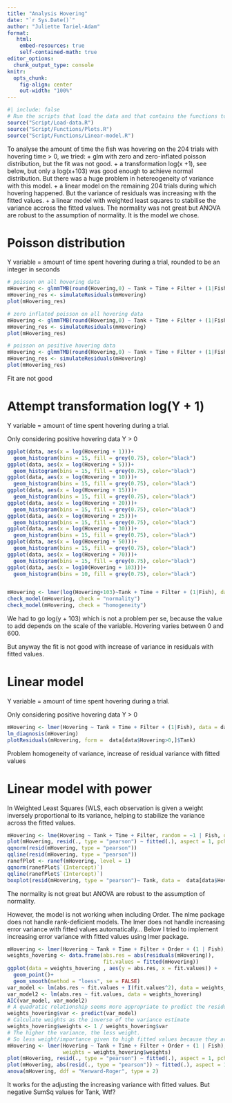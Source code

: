 ```yaml
---
title: "Analysis Hovering"
date: "`r Sys.Date()`"
author: "Juliette Tariel-Adam"
format: 
   html:
    embed-resources: true
    self-contained-math: true
editor_options: 
  chunk_output_type: console
knitr:
  opts_chunk:
    fig-align: center
    out-width: "100%"
---
```


```r
#| include: false
# Run the scripts that load the data and that contains the functions to plot and do the linear models
source("Script/Load-data.R")
source("Script/Functions/Plots.R")
source("Script/Functions/Linear-model.R")
```

To analyse the amount of time the fish was hovering on the 204 trials with hovering time > 0, we tried:
+ glm with zero and zero-inflated poisson distribution, but the fit was not good.
+ a transformation log(x +1), see below, but only a log(x+103) was good enough to achieve normal distribution. But there was a huge problem in hetereogeneity of variance with this model. 
+ a linear model on the remaining 204 trials during which hovering happened. But the variance of residuals was increasing with the fitted values.
+  a linear model with weighted least squares to stabilise the variance accross the fitted values. The normality was not great but ANOVA are robust to the assumption of normality. It is the model we chose. 

::: {.panel-tabset}

# Poisson distribution

Y variable = amount of time spent hovering during a trial, rounded to be an integer in seconds

```r
# poisson on all hovering data
mHovering <- glmmTMB(round(Hovering,0) ~ Tank + Time + Filter + (1|Fish), data = data, family =poisson)
mHovering_res <- simulateResiduals(mHovering)
plot(mHovering_res)

# zero inflated poisson on all hovering data
mHovering <- glmmTMB(round(Hovering,0) ~ Tank + Time + Filter + (1|Fish), data = data, family =poisson,ziformula=~1)
mHovering_res <- simulateResiduals(mHovering)
plot(mHovering_res)

# poisson on positive hovering data
mHovering <- glmmTMB(round(Hovering,0) ~ Tank + Time + Filter + (1|Fish), data = data[data$Hovering >0,], family =poisson)
mHovering_res <- simulateResiduals(mHovering)
plot(mHovering_res)
```

Fit are not good

# Attempt transformation log(Y + 1)

Y variable = amount of time spent hovering during a trial. 

Only considering positive hovering data Y > 0 

```r
ggplot(data, aes(x = log(Hovering + 1)))+
  geom_histogram(bins = 15, fill = grey(0.75), color="black")
ggplot(data, aes(x = log(Hovering + 5)))+
  geom_histogram(bins = 15, fill = grey(0.75), color="black")
ggplot(data, aes(x = log(Hovering + 10)))+
  geom_histogram(bins = 15, fill = grey(0.75), color="black")
ggplot(data, aes(x = log(Hovering + 15)))+
  geom_histogram(bins = 15, fill = grey(0.75), color="black")
ggplot(data, aes(x = log(Hovering + 20)))+
  geom_histogram(bins = 15, fill = grey(0.75), color="black")
ggplot(data, aes(x = log(Hovering + 25)))+
  geom_histogram(bins = 15, fill = grey(0.75), color="black")
ggplot(data, aes(x = log(Hovering + 30)))+
  geom_histogram(bins = 15, fill = grey(0.75), color="black")
ggplot(data, aes(x = log(Hovering + 50)))+
  geom_histogram(bins = 15, fill = grey(0.75), color="black")
ggplot(data, aes(x = log(Hovering + 70)))+
  geom_histogram(bins = 15, fill = grey(0.75), color="black")
ggplot(data, aes(x = log10(Hovering + 103)))+
  geom_histogram(bins = 10, fill = grey(0.75), color="black")


mHovering <- lmer(log(Hovering+103)~Tank + Time + Filter + (1|Fish), data = data)
check_model(mHovering, check = "normality")
check_model(mHovering, check = "homogeneity")
```

We had to go log(y + 103) which is not a problem per se, because the value to add depends on the scale of the variable. Hovering varies between 0 and 600. 

But anyway the fit is not good with increase of variance in residuals with fitted values.

# Linear model

Y variable = amount of time spent hovering during a trial. 

Only considering positive hovering data Y > 0 

```r
mHovering <- lmer(Hovering ~ Tank + Time + Filter + (1|Fish), data = data[data$Hovering>0,])
lm_diagnosis(mHovering)
plotResiduals(mHovering, form =  data[data$Hovering>0,]$Tank)

```

Problem homogeneity of variance, increase of residual variance with fitted values

# Linear model with power 

In Weighted Least Squares (WLS, each observation is given a weight inversely proportional to its variance, helping to stabilize the variance across the fitted values.

```r
mHovering <- lme(Hovering ~ Tank + Time + Filter, random = ~1 | Fish, data = data[data$Hovering>0,], weights = varPower(), control = lmeControl(maxIter = 20000))
plot(mHovering, resid(., type = "pearson") ~ fitted(.), aspect = 1, pch = 21, abline = 0)
qqnorm(resid(mHovering, type = "pearson"))
qqline(resid(mHovering, type = "pearson"))
ranefPlot <- ranef(mHovering, level = 1)
qqnorm(ranefPlot$`(Intercept)`)
qqline(ranefPlot$`(Intercept)`)
boxplot(resid(mHovering, type = "pearson")~ Tank, data =  data[data$Hovering>0,])
```

The normality is not great but ANOVA are robust to the assumption of normality.

However, the model is not working when including Order. The nlme package does not handle rank-deficient models. The lmer does not handle increasing error variance with fitted values automatically... Below I tried to implement increasing error variance with fitted values using lmer package.

```r
mHovering <- lmer(Hovering ~ Tank + Time + Filter + Order + (1 | Fish), data = data[data$Hovering>0,])
weights_hovering <- data.frame(abs.res = abs(residuals(mHovering)),
                               fit.values = fitted(mHovering))
ggplot(data = weights_hovering , aes(y = abs.res, x = fit.values)) +
  geom_point()+
  geom_smooth(method = "loess", se = FALSE)
var_model <- lm(abs.res ~ fit.values + I(fit.values^2), data = weights_hovering)
var_model2 <- lm(abs.res ~ fit.values, data = weights_hovering)
AIC(var_model, var_model2)
# A quadratic relationship seems more appropriate to predict the residuals from the fitted vallyes
weights_hovering$var <- predict(var_model)
# Calculate weights as the inverse of the variance estimate
weights_hovering$weights <- 1 / weights_hovering$var
# The higher the variance, the less weight.
# So less weight/importance given to high fitted values because they are less reliable = they have a strong error associated to them
mHovering <- lmer(Hovering ~ Tank + Time + Filter + Order + (1 | Fish), data = data[data$Hovering>0,],
                  weights = weights_hovering$weights)
plot(mHovering, resid(., type = "pearson") ~ fitted(.), aspect = 1, pch = 21, abline = 0)
plot(mHovering, abs(resid(., type = "pearson")) ~ fitted(.), aspect = 1, pch = 21, abline = 0)
anova(mHovering, ddf = "Kenward-Roger", type = 2)


```

It works for the adjusting the increasing variance with fitted values. But negative SumSq values for Tank, Wtf? 


::: 

